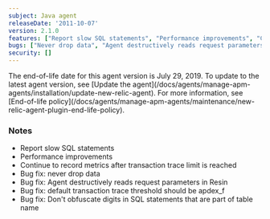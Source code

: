 ```yaml
---
subject: Java agent
releaseDate: '2011-10-07'
version: 2.1.0
features: ["Report slow SQL statements", "Performance improvements", "Continue to record metrics after transaction trace limit is reached"]
bugs: ["Never drop data", "Agent destructively reads request parameters in Resin", "Default transaction trace threshold should be apdex_f", "Don't obfuscate digits in SQL statements that are part of table name"]
security: []
---
```


<Callout variant="important">
  The end-of-life date for this agent version is July 29, 2019. To update to the latest agent version, see [Update the agent](/docs/agents/manage-apm-agents/installation/update-new-relic-agent). For more information, see [End-of-life policy](/docs/agents/manage-apm-agents/maintenance/new-relic-agent-plugin-end-life-policy).
</Callout>

### Notes

* Report slow SQL statements
* Performance improvements
* Continue to record metrics after transaction trace limit is reached
* Bug fix: never drop data
* Bug fix: Agent destructively reads request parameters in Resin
* Bug fix: default transaction trace threshold should be apdex_f
* Bug fix: Don't obfuscate digits in SQL statements that are part of table name

